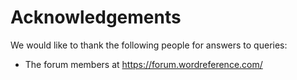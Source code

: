 <!--!!! THIS FILE IS AUTO-GENERATED. DO NOT EDIT DIRECTLY. EDIT THE FILES IN THE SRCQMD DIR !!!-->

# Acknowledgements {.unnumbered #chap-acknowledgements}

We would like to thank the following people for answers to queries:

* The forum members at <https://forum.wordreference.com/>

